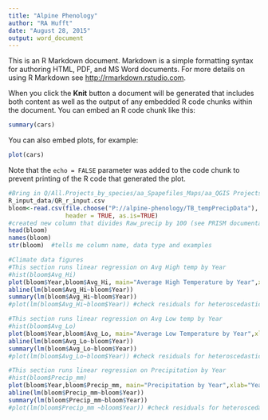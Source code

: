 ```yaml
---
title: "Alpine Phenology"
author: "RA Hufft"
date: "August 28, 2015"
output: word_document
---
```


This is an R Markdown document. Markdown is a simple formatting syntax for authoring HTML, PDF, and MS Word documents. For more details on using R Markdown see <http://rmarkdown.rstudio.com>.

When you click the **Knit** button a document will be generated that includes both content as well as the output of any embedded R code chunks within the document. You can embed an R code chunk like this:

```r
summary(cars)
```

You can also embed plots, for example:

```r
plot(cars)
```

Note that the `echo = FALSE` parameter was added to the code chunk to prevent printing of the R code that generated the plot.
```r
#Bring in Q/All.Projects_by_species/aa_Spapefiles_Maps/aa_QGIS Projects/AlpinePhenologyproject/
R_input_data/QR_r_input.csv
bloom<-read.csv(file.choose("P://alpine-phenology/TB_tempPrecipData"),        
                header = TRUE, as.is=TRUE)    
#created new column that divides Raw_precip by 100 (see PRISM documentation) to get mm
head(bloom)
names(bloom)
str(bloom)  #tells me column name, data type and examples

#Climate data figures
#This section runs linear regression on Avg High temp by Year
#hist(bloom$Avg_Hi)
plot(bloom$Year,bloom$Avg_Hi, main="Average High Temperature by Year",xlab="Year", ylab="Degrees Celsius")
abline(lm(bloom$Avg_Hi~bloom$Year))
summary(lm(bloom$Avg_Hi~bloom$Year))
#plot(lm(bloom$Avg_Hi~bloom$Year)) #check residuals for heteroscedasticity and nonlinearity

#This section runs linear regression on Avg Low temp by Year
#hist(bloom$Avg_Lo)
plot(bloom$Year,bloom$Avg_Lo, main="Average Low Temperature by Year",xlab="Year", ylab="Degrees Celsius")
abline(lm(bloom$Avg_Lo~bloom$Year))
summary(lm(bloom$Avg_Lo~bloom$Year))
#plot(lm(bloom$Avg_Lo~bloom$Year)) #check residuals for heteroscedasticity and nonlinearity

#This section runs linear regression on Precipitation by Year
#hist(bloom$Precip_mm)
plot(bloom$Year,bloom$Precip_mm, main="Precipitation by Year",xlab="Year", ylab="Precipitation (mm)")
abline(lm(bloom$Precip_mm~bloom$Year))
summary(lm(bloom$Precip_mm~bloom$Year))
#plot(lm(bloom$Precip_mm ~bloom$Year)) #check residuals for heteroscedasticity and nonlinearity
```


